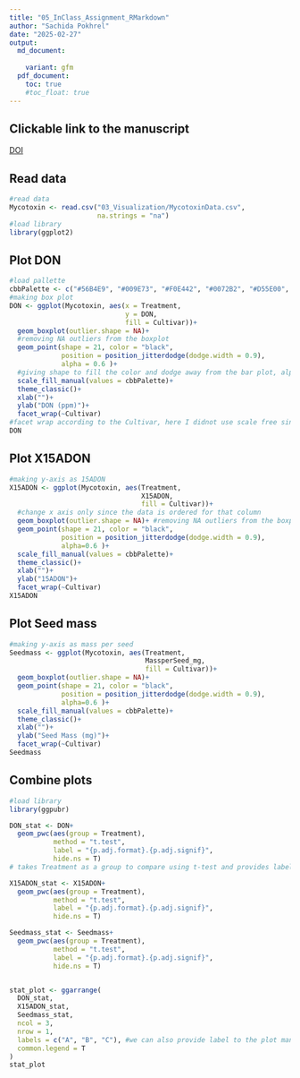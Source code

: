 ```yaml
---
title: "05_InClass_Assignment_RMarkdown"
author: "Sachida Pokhrel"
date: "2025-02-27"
output: 
  md_document:
    
    variant: gfm
  pdf_document:
    toc: true
    #toc_float: true
---
```


## Clickable link to the manuscript
[DOI](https://doi.org/10.1094/PDIS-06-21-1253-RE)

## Read data
```r
#read data
Mycotoxin <- read.csv("03_Visualization/MycotoxinData.csv",
                      na.strings = "na")
#load library
library(ggplot2)
```

## Plot DON
```r
#load pallette
cbbPalette <- c("#56B4E9", "#009E73", "#F0E442", "#0072B2", "#D55E00", "#CC79A7")
#making box plot
DON <- ggplot(Mycotoxin, aes(x = Treatment, 
                             y = DON, 
                             fill = Cultivar))+
  geom_boxplot(outlier.shape = NA)+
  #removing NA outliers from the boxplot
  geom_point(shape = 21, color = "black", 
             position = position_jitterdodge(dodge.width = 0.9),
             alpha = 0.6 )+ 
  #giving shape to fill the color and dodge away from the bar plot, alpha value provides transparency to the points
  scale_fill_manual(values = cbbPalette)+
  theme_classic()+
  xlab("")+
  ylab("DON (ppm)")+
  facet_wrap(~Cultivar)
#facet wrap according to the Cultivar, here I didnot use scale free since all all the plot space is used.
DON
```
## Plot X15ADON
```r
#making y-axis as 15ADON 
X15ADON <- ggplot(Mycotoxin, aes(Treatment, 
                                 X15ADON, 
                                 fill = Cultivar))+
  #change x axis only since the data is ordered for that column
  geom_boxplot(outlier.shape = NA)+ #removing NA outliers from the boxplot
  geom_point(shape = 21, color = "black",
             position = position_jitterdodge(dodge.width = 0.9), 
             alpha=0.6 )+ 
  scale_fill_manual(values = cbbPalette)+
  theme_classic()+
  xlab("")+
  ylab("15ADON")+
  facet_wrap(~Cultivar)
X15ADON
```

## Plot Seed mass
```r
#making y-axis as mass per seed
Seedmass <- ggplot(Mycotoxin, aes(Treatment,
                                  MassperSeed_mg,
                                  fill = Cultivar))+ 
  geom_boxplot(outlier.shape = NA)+
  geom_point(shape = 21, color = "black", 
             position = position_jitterdodge(dodge.width = 0.9),
             alpha=0.6 )+
  scale_fill_manual(values = cbbPalette)+
  theme_classic()+
  xlab("")+
  ylab("Seed Mass (mg)")+
  facet_wrap(~Cultivar)
Seedmass
```

## Combine plots
```r
#load library 
library(ggpubr)

DON_stat <- DON+
  geom_pwc(aes(group = Treatment),
           method = "t.test", 
           label = "{p.adj.format}.{p.adj.signif}",
           hide.ns = T)
# takes Treatment as a group to compare using t-test and provides label for p-adjusted value and significance. It was looking busy so I removes the ns using hide.ns

X15ADON_stat <- X15ADON+
  geom_pwc(aes(group = Treatment),
           method = "t.test",
           label = "{p.adj.format}.{p.adj.signif}", 
           hide.ns = T)

Seedmass_stat <- Seedmass+
  geom_pwc(aes(group = Treatment), 
           method = "t.test", 
           label = "{p.adj.format}.{p.adj.signif}", 
           hide.ns = T)


stat_plot <- ggarrange(
  DON_stat,
  X15ADON_stat,
  Seedmass_stat,
  ncol = 3,
  nrow = 1,
  labels = c("A", "B", "C"), #we can also provide label to the plot manually
  common.legend = T
)
stat_plot

```


